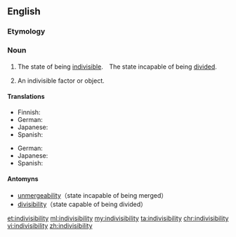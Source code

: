 ==English==

===Etymology===
{{suffix|indivisible|ity}}

===Noun===
{{en-noun|~|indivisibilities}}

# {{context|uncountable|lang=en}} The state of being [[indivisible]].　The state incapable of being [[divide]]d.
# {{context|countable|lang=en}} An indivisible factor or object.

====Translations====
{{trans-top|state incapable of being divided}}
* Finnish: {{t|fi|jakamattomuus}}
* German: {{t|de|Unteilbarkeit}}
* Japanese: {{t+|ja|不可分}}
* Spanish: {{t|es|indivisibilidad}}
{{trans-mid}}
{{trans-bottom}}

{{trans-top|indivisible factor or object}}
* German: {{t|de|Unteilbarkeit}}
* Japanese: {{t|ja|割り切れなさ}}
* Spanish: {{t|es|indivisibilidad}}
{{trans-mid}}
{{trans-bottom}}

====Antomyns====
*[[unmergeability]]（state incapable of being merged）
*[[divisibility]]（state capable of being divided）

[[et:indivisibility]]
[[ml:indivisibility]]
[[my:indivisibility]]
[[ta:indivisibility]]
[[chr:indivisibility]]
[[vi:indivisibility]]
[[zh:indivisibility]]